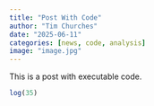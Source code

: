 ```yaml
---
title: "Post With Code"
author: "Tim Churches"
date: "2025-06-11"
categories: [news, code, analysis]
image: "image.jpg"
---
```


This is a post with executable code.

```r
log(35)
```
